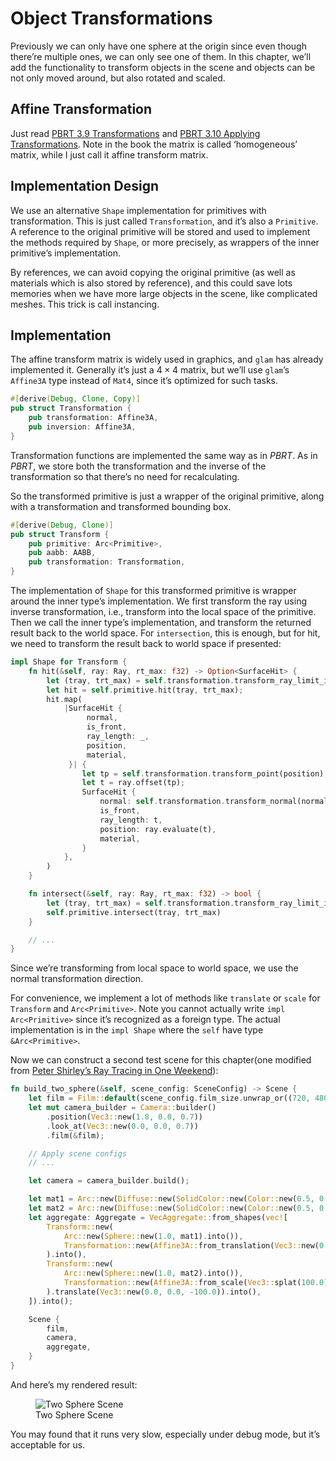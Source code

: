# Object Transformations {#sec-object-transform}

Previously we can only have one sphere at the origin since even though there're multiple ones, we can only see one of them. In this chapter, we'll add the functionality to transform objects in the scene and objects can be not only moved around, but also rotated and scaled.

## Affine Transformation

Just read [PBRT 3.9 Transformations](https://pbr-book.org/4ed/Geometry_and_Transformations/Transformations.html) and [PBRT 3.10 Applying Transformations](https://pbr-book.org/4ed/Geometry_and_Transformations/Applying_Transformations.html). Note in the book the matrix is called 'homogeneous' matrix, while I just call it affine transform matrix.

## Implementation Design

We use an alternative `Shape` implementation for primitives with transformation. This is just called `Transformation`, and it's also a `Primitive`. A reference to the original primitive will be stored and used to implement the methods required by `Shape`, or more precisely, as wrappers of the inner primitive's implementation.

By references, we can avoid copying the original primitive (as well as materials which is also stored by reference), and this could save lots memories when we have more large objects in the scene, like complicated meshes. This trick is call instancing.

## Implementation

The affine transform matrix is widely used in graphics, and `glam` has already implemented it. Generally it's just a $4 \times 4$ matrix, but we'll use `glam`'s `Affine3A` type instead of `Mat4`, since it's optimized for such tasks.

``` rust
#[derive(Debug, Clone, Copy)]
pub struct Transformation {
    pub transformation: Affine3A,
    pub inversion: Affine3A,
}
```

Transformation functions are implemented the same way as in *PBRT*. As in *PBRT*, we store both the transformation and the inverse of the transformation so that there's no need for recalculating.

So the transformed primitive is just a wrapper of the original primitive, along with a transformation and transformed bounding box.

``` rust
#[derive(Debug, Clone)]
pub struct Transform {
    pub primitive: Arc<Primitive>,
    pub aabb: AABB,
    pub transformation: Transformation,
}
```

The implementation of `Shape` for this transformed primitive is wrapper around the inner type's implementation. We first transform the ray using inverse transformation, i.e., transform into the local space of the primitive. Then we call the inner type's implementation, and transform the returned result back to the world space. For `intersection`, this is enough, but for hit, we need to transform the result back to world space if presented:

``` rust
impl Shape for Transform {
    fn hit(&self, ray: Ray, rt_max: f32) -> Option<SurfaceHit> {
        let (tray, trt_max) = self.transformation.transform_ray_limit_inv(ray, rt_max);
        let hit = self.primitive.hit(tray, trt_max);
        hit.map(
            |SurfaceHit {
                 normal,
                 is_front,
                 ray_length: _,
                 position,
                 material,
             }| {
                let tp = self.transformation.transform_point(position);
                let t = ray.offset(tp);
                SurfaceHit {
                    normal: self.transformation.transform_normal(normal),
                    is_front,
                    ray_length: t,
                    position: ray.evaluate(t),
                    material,
                }
            },
        )
    }

    fn intersect(&self, ray: Ray, rt_max: f32) -> bool {
        let (tray, trt_max) = self.transformation.transform_ray_limit_inv(ray, rt_max);
        self.primitive.intersect(tray, trt_max)
    }

    // ...
}
```

Since we're transforming from local space to world space, we use the normal transformation direction.

For convenience, we implement a lot of methods like `translate` or `scale` for `Transform` and `Arc<Primitive>`. Note you cannot actually write `impl Arc<Primitive>` since it's recognized as a foreign type. The actual implementation is in the `impl Shape` where the `self` have type `&Arc<Primitive>`.

Now we can construct a second test scene for this chapter(one modified from [Peter Shirley's Ray Tracing in One Weekend](https://raytracing.github.io/books/RayTracingInOneWeekend.html)):

``` rust
fn build_two_sphere(&self, scene_config: SceneConfig) -> Scene {
    let film = Film::default(scene_config.film_size.unwrap_or((720, 480)));
    let mut camera_builder = Camera::builder()
        .position(Vec3::new(1.8, 0.0, 0.7))
        .look_at(Vec3::new(0.0, 0.0, 0.7))
        .film(&film);

    // Apply scene configs
    // ...

    let camera = camera_builder.build();

    let mat1 = Arc::new(Diffuse::new(SolidColor::new(Color::new(0.5, 0.5, 0.5)).into()).into());
    let mat2 = Arc::new(Diffuse::new(SolidColor::new(Color::new(0.5, 0.7, 0.7)).into()).into());
    let aggregate: Aggregate = VecAggregate::from_shapes(vec![
        Transform::new(
            Arc::new(Sphere::new(1.0, mat1).into()),
            Transformation::new(Affine3A::from_translation(Vec3::new(0.0, 0.0, 1.0))),
        ).into(),
        Transform::new(
            Arc::new(Sphere::new(1.0, mat2).into()),
            Transformation::new(Affine3A::from_scale(Vec3::splat(100.0))),
        ).translate(Vec3::new(0.0, 0.0, -100.0)).into(),
    ]).into();

    Scene {
        film,
        camera,
        aggregate,
    }
}
```

And here's my rendered result:

![Two Sphere Scene](../images/p1c6/two_sphere.png){fig-align="center"}

You may found that it runs very slow, especially under debug mode, but it's acceptable for us.